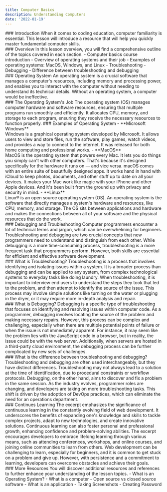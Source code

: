 ```yaml
---
title: Computer Basics
description: Understanding Computers
date: '2022-01-19'
---
```


<Section>
### Introduction
When it comes to coding education, computer familiarity is essential. This lesson will introduce a resource that will help you quickly master fundamental computer skills.
</Section>
<Section>
### Overview
In this lesson overview, you will find a comprehensive outline of the topics covered in each section.
- Computer basics course introduction
- Overview of operating systems and their job
- Examples of operating systems: MacOS, Windows, and Linux
- Troubleshooting
- Debugging
- Difference between troubleshooting and debugging
</Section>
<Section>
### Operating System
An operating system is a crucial software that manages a computer's resources, including memory and processing power, and enables you to interact with the computer without needing to understand its technical details. Without an operating system, a computer would be ineffective.
<MDXImage
	src='/images/lesson-images/l2/os.jpg'
	alt='Operating System thumbnail'
	width={400}
	height={225}
	source='https://media.hswstatic.com/eyJidWNrZXQiOiJjb250'
/>
</Section>
<Section>
### The Operating System's Job
The operating system (OS) manages computer hardware and software resources, ensuring that multiple programs run smoothly and efficiently. It allocates CPU, memory, and storage to each program, ensuring they receive the necessary resources to function properly.
### Examples of Operating System
- **Microsoft Windows** <br />
  Windows is a graphical operating system developed by Microsoft. It allows users to view and store files, run the software, play games, watch videos, and provides a way to connect to the internet. It was released for both home computing and professional works.
- **MacOS** <br />
  MacOS is the operating system that powers every Mac. It lets you do things you simply can't with other computers. That's because it's designed specifically for the hardware it runs on — and vice versa. macOS comes with an entire suite of beautifully designed apps. It works hand in hand with iCloud to keep photos, documents, and other stuff up to date on all your devices. It makes your Mac work like magic with your iPhone and other Apple devices. And it's been built from the ground up with privacy and security in mind.
- **Linux** <br />
  Linux® is an open source operating system (OS). An operating system is the software that directly manages a system's hardware and resources, like CPU, memory, and storage. The OS sits between applications and hardware and makes the connections between all of your software and the physical resources that do the work.
</Section>
<Section>
### Debugging and Troubleshooting
Computer programmers encounter a lot of technical terms and jargon, which can be overwhelming for beginners. Troubleshooting and debugging are two crucial concepts that new programmers need to understand and distinguish from each other.
While debugging is a more time-consuming process, troubleshooting is a more frequent task that programmers perform. However, both skills are essential for efficient and effective software development.
</Section>
<Section>
### What is Troubleshooting?
Troubleshooting is a process that involves identifying and isolating issues within a system. It is a broader process than debugging and can be applied to any system, from complex technological systems to everyday tasks like doing laundry.
When troubleshooting, it is important to interview end users to understand the steps they took that led to the problem, and then attempt to identify the source of the issue. This process may involve simple solutions like turning on the water or plugging in the dryer, or it may require more in-depth analysis and repair.
</Section>
<Section>
### What is Debugging?
Debugging is a specific type of troubleshooting that focuses on identifying and resolving issues within computer code. As a programmer, debugging involves locating the source of the problem and making necessary repairs. However, this process can be complex and challenging, especially when there are multiple potential points of failure or when the issue is not immediately apparent.
For instance, it may seem like the problem lies with the JavaScript code in a browser, but in reality, the issue could be with the web server. Additionally, when servers are hosted in a third-party cloud environment, the debugging process can be further complicated by new sets of challenges.
</Section>
<Section>
### What is the difference between troubleshooting and debugging?
Troubleshooting and debugging are often used interchangeably, but they have distinct differences. Troubleshooting may not always lead to a solution at the time of identification, due to procedural constraints or workflow protocols. Debugging, on the other hand, aims to discover and fix a problem in the same session. As the industry evolves, programmer roles are changing, and developers are taking on more troubleshooting tasks. This shift is driven by the adoption of DevOps practices, which can eliminate the need for an operations department.
</Section>
<Section>
### Continues Learning
The excerpt emphasizes the significance of continuous learning in the constantly evolving field of web development. It underscores the benefits of expanding one's knowledge and skills to tackle complex projects, adapt to new technologies, and create innovative solutions. Continuous learning can also foster personal and professional growth, enhancing confidence and problem-solving abilities.
The excerpt encourages developers to embrace lifelong learning through various means, such as attending conferences, workshops, and online courses, and joining online communities to learn from others. Web development can be challenging to learn, especially for beginners, and it is common to get stuck on a problem and give up. However, with persistence and a commitment to learning, developers can overcome obstacles and achieve their goals.
</Section>
<Section>
### More Resources
You will discover additional resources and references to further enhance your understanding of the lesson topics.
- <MDXLink href='https://www.mygreatlearning.com/blog/what-is-operating-system'>What is an Operating System?</MDXLink>
- <MDXLink href='https://edu.gcfglobal.org/en/computerbasics/what-is-a-computer/1/'>What is a computer</MDXLink>
- <MDXLink href='https://edu.gcfglobal.org/en/basic-computer-skills/open-source-vs-closed-source-software/1/'>Open source vs closed source software</MDXLink>
- <MDXLink href='https://edu.gcfglobal.org/en/computerbasics/understanding-applications/1/'>What is an application</MDXLink>
- <MDXLink href='https://edu.gcfglobal.org/en/techsavvy/taking-screenshots/1/'>Taking Screenshots</MDXLink>
- <MDXLink href='https://edu.gcfglobal.org/en/techsavvy/password-tips/1/'>Creating Password</MDXLink>
</Section>
